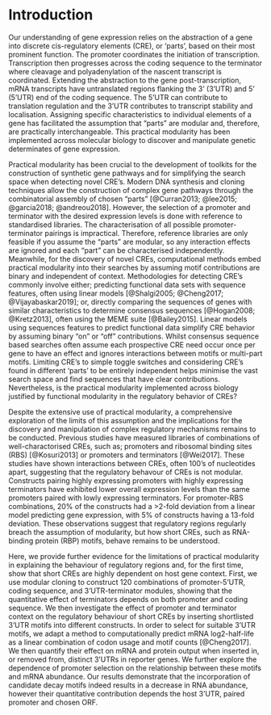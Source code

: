 # Introduction

Our understanding of gene expression relies on the abstraction of a gene into discrete cis-regulatory elements (CRE), or ‘parts’, based on their most prominent function.
The promoter coordinates the initiation of transcription.
Transcription then progresses across the coding sequence to the terminator where cleavage and polyadenylation of the nascent transcript is coordinated.
Extending the abstraction to the gene post-transcription, mRNA transcripts have untranslated regions flanking the 3' (3'UTR) and 5' (5'UTR) end of the coding sequence.
The 5'UTR can contribute to translation regulation and the 3'UTR contributes to transcript stability and localisation.
Assigning specific characteristics to individual elements of a gene has facilitated the assumption that "parts" are modular and, therefore, are practically interchangeable.
This practical modularity has been implemented across molecular biology to discover and manipulate genetic determinates of gene expression. 

Practical modularity has been crucial to the development of toolkits for the construction of synthetic gene pathways and for simplifying the search space when detecting novel CRE's.
Modern DNA synthesis and cloning techniques allow the construction of complex gene pathways through the combinatorial assembly of chosen "parts" [@Curran2013; @lee2015; @garcia2018; @andreou2018]. 
However, the selection of a promoter and terminator with the desired expression levels is done with reference to standardised libraries.
The characterisation of all possible promoter-terminator pairings is impractical.
Therefore, reference libraries are only feasible if you assume the "parts" are modular, so any interaction effects are ignored and each "part" can be characterised independently. 
Meanwhile, for the discovery of novel CREs, computational methods embed practical modularity into their searches by assuming motif contributions are binary and independent of context.
Methodologies for detecting CRE's commonly involve either; predicting functional data sets with sequence features, often using linear models [@Shalgi2005; @Cheng2017; @Vijayabaskar2019]; or, directly comparing the sequences of genes with similar characteristics to determine consensus sequences [@Hogan2008; @Kretz2013], often using the MEME suite [@Bailey2015].
Linear models using sequences features to predict functional data simplify CRE behavior by assuming binary "on" or "off" contributions.
Whilst consensus sequence based searches often assume each prospective CRE need occur once per gene to have an effect and ignores interactions between motifs or multi-part motifs.
Limiting CRE's to simple toggle switches and considering CRE's found in different 'parts' to be entirely independent helps minimise the vast search space and find sequences that have clear contributions.
Nevertheless, is the practical modularity implemented across biology justified by functional modularity in the regulatory behavior of CREs? 

Despite the extensive use of practical modularity, a comprehensive exploration of the limits of this assumption and the implications for the discovery and manipulation of complex regulatory mechanisms remains to be conducted.
Previous studies have measured libraries of combinations of well-charactorised CREs, such as; promoters and ribosomal binding sites (RBS) [@Kosuri2013] or promoters and terminators [@Wei2017]. 
These studies have shown interactions between CREs, often 100's of nucleotides apart, suggesting that the regulatory behavour of CREs is not modular. 
Constructs pairing highly expressing promoters with highly expressing terminators have exhibited lower overall expression levels than the same promoters paired with lowly expressing terminators. 
For promoter-RBS combinations, 20% of the constructs had a >2-fold deviation from a linear model predicting gene expression, with 5% of constructs having a 13-fold deviation.
These observations suggest that regulatory regions regularly breach the assumption of modularity, but how short CREs, such as RNA-binding protein (RBP) motifs, behave remains to be understood.  

Here, we provide further evidence for the limitations of practical modularity in explaining the behaviour of regulatory regions and, for the first time, show that short CREs are highly dependent on host gene context. 
First, we use modular cloning to construct 120 combinations of promoter-5'UTR, coding sequence, and 3'UTR-terminator modules, showing that the quantitative effect of terminators depends on both promoter and coding sequence.
We then investigate the effect of promoter and terminator context on the regulatory behaviour of short CREs by inserting shortlisted 3'UTR motifs into different constructs.
In order to select for suitable 3'UTR motifs, we adapt a method to computationally predict mRNA log2-half-life as a linear combination of codon usage and motif counts [@Cheng2017].
We then quantify their effect on mRNA and protein output when inserted in, or removed from, distinct 3'UTRs in reporter genes.
We further explore the dependence of promoter selection on the relationship between these motifs and mRNA abundance.
Our results demonstrate that the incorporation of candidate decay motifs indeed results in a decrease in RNA abundance, however their quantitative contribution depends the host 3'UTR, paired promoter and chosen ORF.
